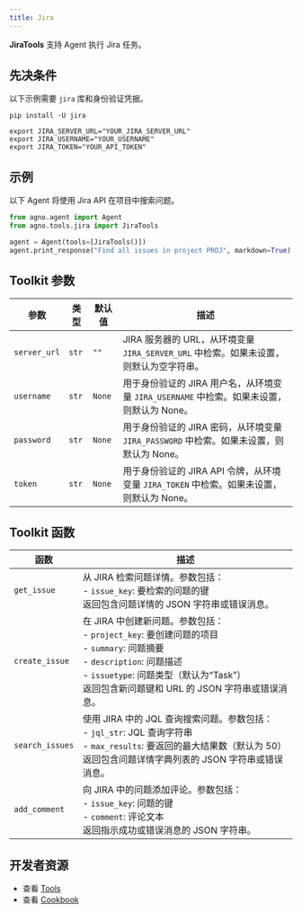 ```yaml
---
title: Jira
---
```


**JiraTools** 支持 Agent 执行 Jira 任务。

## 先决条件

以下示例需要 `jira` 库和身份验证凭据。

```shell
pip install -U jira
```

```shell
export JIRA_SERVER_URL="YOUR_JIRA_SERVER_URL"
export JIRA_USERNAME="YOUR_USERNAME"
export JIRA_TOKEN="YOUR_API_TOKEN"
```

## 示例

以下 Agent 将使用 Jira API 在项目中搜索问题。

```python cookbook/tools/jira_tools.py
from agno.agent import Agent
from agno.tools.jira import JiraTools

agent = Agent(tools=[JiraTools()])
agent.print_response("Find all issues in project PROJ", markdown=True)
```

## Toolkit 参数

| 参数    | 类型  | 默认值 | 描述                                                                                                                             |
| ------- | ----- | ------ | -------------------------------------------------------------------------------------------------------------------------------- |
| `server_url` | `str` | `""`   | JIRA 服务器的 URL，从环境变量 `JIRA_SERVER_URL` 中检索。如果未设置，则默认为空字符串。 |
| `username`   | `str` | `None` | 用于身份验证的 JIRA 用户名，从环境变量 `JIRA_USERNAME` 中检索。如果未设置，则默认为 None。    |
| `password`   | `str` | `None` | 用于身份验证的 JIRA 密码，从环境变量 `JIRA_PASSWORD` 中检索。如果未设置，则默认为 None。    |
| `token`      | `str` | `None` | 用于身份验证的 JIRA API 令牌，从环境变量 `JIRA_TOKEN` 中检索。如果未设置，则默认为 None。      |

## Toolkit 函数

| 函数        | 描述                                                                                                                                                                                                                                                                                             |
| ----------- | ------------------------------------------------------------------------------------------------------------------------------------------------------------------------------------------------------------------------------------------------------------------------------------------------------------------------------- |
| `get_issue`     | 从 JIRA 检索问题详情。参数包括：<br/>- `issue_key`: 要检索的问题的键<br/>返回包含问题详情的 JSON 字符串或错误消息。                                                                                                                                                                                                                                                           |
| `create_issue`  | 在 JIRA 中创建新问题。参数包括：<br/>- `project_key`: 要创建问题的项目<br/>- `summary`: 问题摘要<br/>- `description`: 问题描述<br/>- `issuetype`: 问题类型（默认为“Task”）<br/>返回包含新问题键和 URL 的 JSON 字符串或错误消息。                                                                                                                                                                                                                                           |
| `search_issues` | 使用 JIRA 中的 JQL 查询搜索问题。参数包括：<br/>- `jql_str`: JQL 查询字符串<br/>- `max_results`: 要返回的最大结果数（默认为 50）<br/>返回包含问题详情字典列表的 JSON 字符串或错误消息。                                                                                                                                                                                                                                               |
| `add_comment`   | 向 JIRA 中的问题添加评论。参数包括：<br/>- `issue_key`: 问题的键<br/>- `comment`: 评论文本<br/>返回指示成功或错误消息的 JSON 字符串。                                                                                                                                                                                                                                                          |

## 开发者资源

- 查看 [Tools](https://github.com/agno-agi/agno/blob/main/libs/agno/agno/tools/jira.py)
- 查看 [Cookbook](https://github.com/agno-agi/agno/blob/main/cookbook/tools/jira_tools.py)